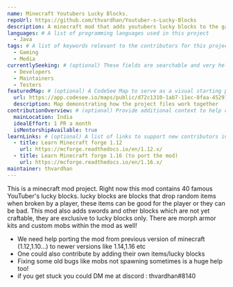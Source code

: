 ```yaml
---
name: Minecraft Youtubers Lucky Blocks.
repoUrl: https://github.com/thvardhan/Youtuber-s-Lucky-Blocks
description: A minecraft mod that adds youtubers lucky blocks to the game. One can break the blocks and get random drops which are related to a particular youtuber
languages: # A list of programming languages used in this project
  - Java
tags: # A list of keywords relevant to the contributors for this project
  - Gaming
  - Media
currentlySeeking: # (optional) These fields are searchable and very helpful for contributors to match well with your project
  - Developers
  - Maintainers
  - Testers
featuredMap: # (optional) A CodeSee Map to serve as a visual starting point for contributors
  url: https://app.codesee.io/maps/public/d72c1310-1ab7-11ec-8faa-452918c66fe9
  description: Map demonstrating how the project files work together
contributionOverview: # (optional) Provide additional context to help contributors match well with your project
  mainLocation: India
  idealEffort: 1 PR a month
  isMentorshipAvailable: true
learnLinks: # (optional) A list of links to support new contributors in learning about your project and tech stack and culture / community
  - title: Learn Minecraft forge 1.12
    url: https://mcforge.readthedocs.io/en/1.12.x/
  - title: Learn Minecraft forge 1.16 (to port the mod)
    url: https://mcforge.readthedocs.io/en/1.16.x/
maintainer: thvardhan
---
```


<!-- Divide your content into sections using our handy shortcodes. Each section is optional -->

<Overview>
This is a minecraft mod project. Right now this mod contains 40 famous YouTuber's lucky blocks. lucky blocks are blocks
that drop random items when broken by a player, these items can be good for the player or they can be bad.
This mod also adds swords and other blocks which are not yet craftable, they are exclusive to lucky blocks only.
There are morph armor kits and custom mobs within the mod as well!
</Overview>

<Contributing>

- We need help porting the mod from previous version of minecraft (1.12,1.10...) to newer versions like 1.14,1.16 etc
- One could also contribute by adding their own items/lucky blocks
- Fixing some old bugs like mobs not spawning sometimes is a huge help too!
- if you get stuck you could DM me at discord : thvardhan#8140

</Contributing>
